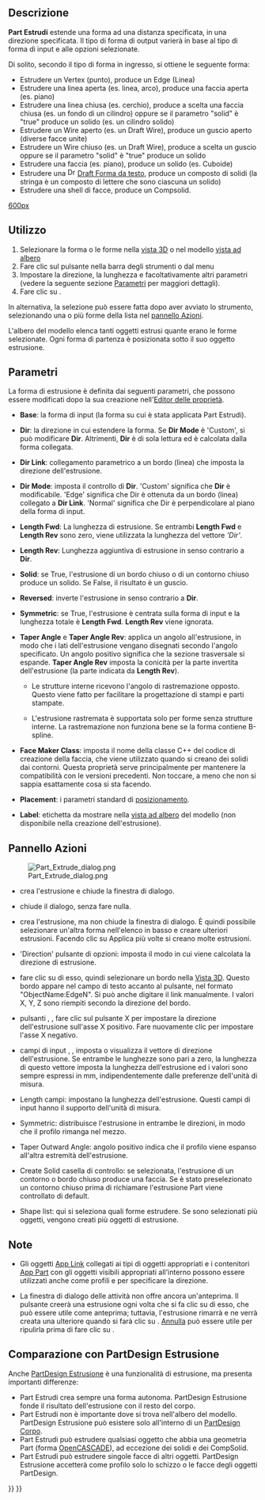 <languages/>
{{Docnav/it
|[[Part_Builder/it|Crea forma]]
|[[Part_Revolve/it|Rivoluziona]]
|[[Part_Workbench/it|Part]]
|IconL=Part_Builder.svg
|IconR=Part_Revolve.svg
|IconC=Workbench_Part.svg
}}

{{GuiCommand/it
|Name=Part Extrude
|Name/it=Part Estrudi
|MenuLocation=Parte → Estrudi...
|Workbenches=[[Part_Workbench/it|Part]]
|SeeAlso=[[Draft Trimex/it|Taglia/estendi]],
[[PartDesign_Pad/it|PartDesign Estrusione]]
}}

<span id="Description"></span>
== Descrizione ==

'''Part Estrudi''' estende una forma ad una distanza specificata, in una direzione specificata. Il tipo di forma di output varierà in base al tipo di forma di input e alle opzioni selezionate.

Di solito, secondo il tipo di forma in ingresso, si ottiene le seguente forma: 
* Estrudere un Vertex (punto), produce un Edge (Linea) 
* Estrudere una linea aperta (es. linea, arco), produce una faccia aperta (es. piano) 
* Estrudere una linea chiusa (es. cerchio), produce a scelta una faccia chiusa (es. un fondo di un cilindro) oppure se il parametro "solid" è "true" produce un solido (es. un cilindro solido) 
* Estrudere un Wire aperto (es. un Draft Wire), produce un guscio aperto (diverse facce unite) 
* Estrudere un Wire chiuso (es. un Draft Wire),  produce a scelta un guscio oppure se il parametro "solid" è "true" produce un solido 
* Estrudere una faccia (es. piano), produce un solido (es. Cuboide) 
* Estrudere una [[File:Draft_ShapeString.svg|16px]] [[Draft_ShapeString/it|Draft Forma da testo]], produce un composto di solidi (la stringa è un composto di lettere che sono ciascuna un solido)
* Estrudere una shell di facce, produce un Compsolid.


[[image:Part_Extrude_demo.png|600px]]

{{Caption|Esempi di estrusione}}

<span id="Usage"></span>
==Utilizzo==

# Selezionare la forma o le forme nella [[3D_view/it|vista 3D]] o nel modello [[Tree_view/it|vista ad albero]]
# Fare clic sul pulsante {{Button|[[Image:Part_Extrude.svg|16px]] [[Part_Extrude/it|Part Estrudi]]}} nella barra degli strumenti o dal menu {{MenuCommand|Parte → Estrudi...}}
# Impostare la direzione, la lunghezza e facoltativamente altri parametri (vedere la seguente sezione [[#Parametri|Parametri]] per maggiori dettagli).
# Fare clic su {{Button|OK}}.

In alternativa, la selezione può essere fatta dopo aver avviato lo strumento, selezionando una o più forme della lista nel [[Task_panel/it|pannello Azioni]].

L'albero del modello elenca tanti oggetti estrusi quante erano le forme selezionate. Ogni forma di partenza è posizionata sotto il suo oggetto estrusione.

<span id="Parameters"></span>
== Parametri ==

La forma di estrusione è definita dai seguenti parametri, che possono essere modificati dopo la sua creazione nell'[[Property_editor/it|Editor delle proprietà]].  

*'''Base''': la forma di input (la forma su cui è stata applicata Part Estrudi).

*'''Dir''': la direzione in cui estendere la forma. Se '''Dir Mode''' è 'Custom', si può modificare '''Dir'''. Altrimenti, '''Dir''' è di sola lettura ed è calcolata dalla forma collegata.

*'''Dir Link''': collegamento parametrico a un bordo (linea) che imposta la direzione dell'estrusione.

*'''Dir Mode''': imposta il controllo di '''Dir'''. 'Custom' significa che '''Dir''' è modificabile. 'Edge' significa che Dir è ottenuta da un bordo (linea) collegato a '''Dir Link'''. 'Normal' significa che Dir è perpendicolare al piano della forma di input.

*'''Length Fwd''': La lunghezza di estrusione. Se entrambi '''Length Fwd''' e '''Length Rev''' sono zero, viene utilizzata la lunghezza del vettore '' 'Dir' ''.

*'''Length Rev''': Lunghezza aggiuntiva di estrusione in senso contrario a '''Dir'''.

*'''Solid''': se True, l'estrusione di un bordo chiuso o di un contorno chiuso produce un solido. Se False, il risultato è un guscio.

*'''Reversed''': inverte l'estrusione in senso contrario a '''Dir'''.

*'''Symmetric''': se True, l'estrusione è centrata sulla forma di input e la lunghezza totale è '''Length Fwd'''. '''Length Rev''' viene ignorata.

*'''Taper Angle''' e '''Taper Angle Rev''': applica un angolo all'estrusione, in modo che i lati dell'estrusione vengano disegnati secondo l'angolo specificato. Un angolo positivo significa che la sezione trasversale si espande. '''Taper Angle Rev''' imposta la conicità per la parte invertita dell'estrusione (la parte indicata da '''Length Rev''').
**{{Version/it|0.20}} Le strutture interne ricevono l'angolo di rastremazione opposto. Questo viene fatto per facilitare la progettazione di stampi e parti stampate.
**{{VersionMinus/it|0.19}} L'estrusione rastremata è supportata solo per forme senza strutture interne. La rastremazione non funziona bene se la forma contiene B-spline. 

*'''Face Maker Class''': imposta il nome della classe C++ del codice di creazione della faccia, che viene utilizzato quando si creano dei solidi dai contorni. Questa proprietà serve principalmente per mantenere la compatibilità con le versioni precedenti. Non toccare, a meno che non si sappia esattamente cosa si sta facendo.

*'''Placement''': i parametri standard di [[Placement/it|posizionamento]].

*'''Label''': etichetta da mostrare nella [[Tree_view/it|vista ad albero]] del modello (non disponibile nella creazione dell'estrusione).

<span id="Task_dialog"></span>
== Pannello Azioni ==

[[Image:Part_Extrude_dialog.png|thumb|right]]

* {{Button|OK}} crea l'estrusione e chiude la finestra di dialogo.

* {{Button|Close}} chiude il dialogo, senza fare nulla.

* {{Button|Apply}} crea l'estrusione, ma non chiude la finestra di dialogo. È quindi possibile selezionare un'altra forma nell'elenco in basso e creare ulteriori estrusioni. Facendo clic su Applica più volte si creano molte estrusioni.

* 'Direction' pulsante di opzioni: imposta il modo in cui viene calcolata la direzione di estrusione. 

* {{Button|Select}} fare clic su di esso, quindi selezionare un bordo nella [[3D_view/it|Vista 3D]]. Questo bordo appare nel campo di testo accanto al pulsante, nel formato "ObjectName:EdgeN". Si può anche digitare il link manualmente. I valori X, Y, Z sono riempiti secondo la direzione del bordo.

* pulsanti {{Button|X}}, {{Button|Y}}, {{Button|Z}} fare clic sul pulsante X per impostare la direzione dell'estrusione sull'asse X positivo. Fare nuovamente clic per impostare l'asse X negativo. 

* campi di input {{Button|X}}, {{Button|Y}}, {{Button|Z}} imposta o visualizza il vettore di direzione dell'estrusione. Se entrambe le lunghezze sono pari a zero, la lunghezza di questo vettore imposta la lunghezza dell'estrusione ed i valori sono sempre espressi in mm, indipendentemente dalle preferenze dell'unità di misura.

* Length campi: impostano la lunghezza dell'estrusione. Questi campi di input hanno il supporto dell'unità di misura.

* Symmetric: distribuisce l'estrusione in entrambe le direzioni, in modo che il profilo rimanga nel mezzo.

* Taper Outward Angle: angolo positivo indica che il profilo viene espanso all'altra estremità dell'estrusione.

* Create Solid casella di controllo: se selezionata, l'estrusione di un contorno o bordo chiuso produce una faccia. Se è stato preselezionato un contorno chiuso prima di richiamare l'estrusione Part viene controllato di default.

* Shape list: qui si seleziona quali forme estrudere. Se sono selezionati più oggetti, vengono creati più oggetti di estrusione.

<span id="Notes"></span>
== Note ==

* Gli oggetti [[App_Link/it|App Link]] collegati ai tipi di oggetti appropriati e i contenitori [[App_Part/it|App Part]] con gli oggetti visibili appropriati all'interno possono essere utilizzati anche come profili e per specificare la direzione. {{Version/it|0.20}}

* La finestra di dialogo delle attività non offre ancora un'anteprima. Il pulsante {{Button|Applica}} creerà una estrusione ogni volta che si fa clic su di esso, che può essere utile come anteprima; tuttavia, l'estrusione rimarrà e ne verrà creata una ulteriore quando si farà clic su {{Button|OK}}. [[Std_Undo/it|Annulla]] può essere utile per ripulirla prima di fare clic su {{Button|OK}}.

<span id="Comparison_with_PartDesign_Pad"></span>
== Comparazione con PartDesign Estrusione ==

Anche [[PartDesign_Pad/it|PartDesign Estrusione]] è una funzionalità di estrusione, ma presenta importanti differenze:

* Part Estrudi crea sempre una forma autonoma. PartDesign Estrusione fonde il risultato dell'estrusione con il resto del corpo.
* Part Estrudi non è importante dove si trova nell'albero del modello. PartDesign Estrusione può esistere solo all'interno di un [[PartDesign_Body/it|PartDesign Corpo]].
* Part Estrudi può estrudere qualsiasi oggetto che abbia una geometria Part (forma [[OpenCASCADE/it|OpenCASCADE]]), ad eccezione dei solidi e dei CompSolid.
* Part Estrudi può estrudere singole facce di altri oggetti. PartDesign Estrusione accetterà come profilo solo lo schizzo o le facce degli oggetti PartDesign.


{{Docnav/it
|[[Part_Builder/it|Crea forma]]
|[[Part_Revolve/it|Rivoluziona]]
|[[Part_Workbench/it|Part]]
|IconL=Part_Builder.svg
|IconR=Part_Revolve.svg
|IconC=Workbench_Part.svg
}}

{{Part_Tools_navi{{#translation:}}}}
{{Userdocnavi{{#translation:}}}}
